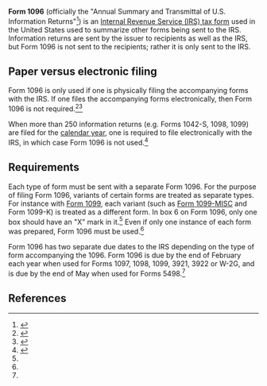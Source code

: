 '''Form 1096''' (officially the "Annual Summary and Transmittal of U.S. Information Returns"<ref name="actual_form">{{cite web |url=https://www.irs.gov/pub/irs-pdf/f1096.pdf |title=Annual Summary and Transmittal of U.S. Information Returns |accessdate=January 24, 2016 |date=2016}}</ref>) is an [[IRS tax forms|Internal Revenue Service (IRS) tax form]] used in the United States used to summarize other forms being sent to the IRS. Information returns are sent by the issuer to recipients as well as the IRS, but Form 1096 is not sent to the recipients; rather it is only sent to the IRS.

==Paper versus electronic filing==

Form 1096 is only used if one is physically filing the accompanying forms with the IRS. If one files the accompanying forms electronically, then Form 1096 is not required.<ref name="1099fire">{{cite web |url=https://www.1099fire.com/learning_center/general_instructions/whatis/1096.htm |title= What is IRS Form 1096? |accessdate=January 24, 2016 |publisher=1099FIRE}}</ref><ref>{{cite web |url=http://accounting.pettir.com/resources/tax-guide/how-to-prepare-file-form-1096-to-the-irs |title=How to Prepare &amp; File Form 1096 to the IRS |accessdate=January 24, 2016}}</ref>

When more than 250 information returns (e.g. Forms 1042-S, 1098, 1099) are filed for the [[calendar year]], one is required to file electronically with the IRS, in which case Form 1096 is not used.<ref name="tc801">{{cite web |url=https://www.irs.gov/taxtopics/tc801.html |title=Topic 801 - Who Must File Information Returns Electronically |accessdate=January 24, 2016 |publisher=Internal Revenue Service}}</ref>

==Requirements==

Each type of form must be sent with a separate Form 1096. For the purpose of filing Form 1096, variants of certain forms are treated as separate types. For instance with [[Form 1099]], each variant (such as [[Form 1099-MISC]] and Form 1099-K) is treated as a different form. In box 6 on Form 1096, only one box should have an "X" mark in it.<ref name="actual_form" /> Even if only one instance of each form was prepared, Form 1096 must be used.<ref name="1099fire" />

Form 1096 has two separate due dates to the IRS depending on the type of form accompanying the 1096. Form 1096 is due by the end of February each year when used for Forms 1097, 1098, 1099, 3921, 3922 or W-2G, and is due by the end of May when used for Forms 5498.<ref name="actual_form" />

==References==

{{reflist|30em}}
